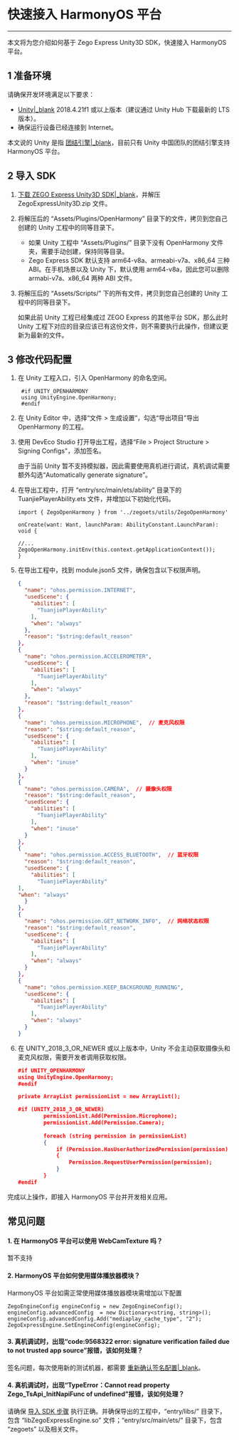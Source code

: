 # 快速接入 HarmonyOS 平台

- - - -
本文将为您介绍如何基于 Zego Express Unity3D SDK，快速接入 HarmonyOS 平台。

## 1 准备环境

请确保开发环境满足以下要求：

- [Unity\|_blank](https://unity.cn/tuanjie/tuanjieyinqing) 2018.4.21f1 或以上版本（建议通过 Unity Hub 下载最新的 LTS 版本）。
- 确保运行设备已经连接到 Internet。

<div class="mk-hint">

本文说的 Unity 是指 [团结引擎\|_blank](https://unity.cn/tuanjie/tuanjieyinqing)，目前只有 Unity 中国团队的团结引擎支持 HarmonyOS 平台。
</div>



## 2 导入 SDK

1. [下载 ZEGO Express Unity3D SDK\|_blank](!DownloadSDK/DownloadSDK)，并解压 ZegoExpressUnity3D.zip 文件。
2. 将解压后的 “Assets/Plugins/OpenHarmony” 目录下的文件，拷贝到您自己创建的 Unity 工程中的同等目录下。
    <div class="mk-hint">
    
     - 如果 Unity 工程中 “Assets/Plugins/” 目录下没有 OpenHarmony 文件夹，需要手动创建，保持同等目录。
     - Zego Express SDK 默认支持 arm64-v8a、armeabi-v7a、x86_64 三种 ABI。在手机场景以及 Unity 下，默认使用 arm64-v8a，因此您可以删除 armabi-v7a、x86_64 两种 ABI 文件。
    </div>
  
2. 将解压后的 “Assets/Scripts/” 下的所有文件，拷贝到您自己创建的 Unity 工程中的同等目录下。
   <div class="mk-hint">

   如果此前 Unity 工程已经集成过 ZEGO Express 的其他平台 SDK，那么此时 Unity 工程下对应的目录应该已有这份文件，则不需要执行此操作，但建议更新为最新的文件。
   </div>

    


## 3 修改代码配置

1. 在 Unity 工程入口，引入 OpenHarmony 的命名空间。
   ```
    #if UNITY_OPENHARMONY
    using UnityEngine.OpenHarmony;
    #endif
   ```
2. 在 Unity Editor 中，选择“文件 > 生成设置”，勾选“导出项目”导出 OpenHarmony 的工程。

3. 使用 DevEco Studio 打开导出工程，选择“File > Project Structure > Signing Configs"，添加签名。
   <div class="mk-hint">

   由于当前 Unity 暂不支持模拟器，因此需要使用真机进行调试，真机调试需要额外勾选“Automatically generate signature”。
    </div>
4. 在导出工程中，打开 “entry/src/main/ets/ability” 目录下的 TuanjiePlayerAbility.ets 文件，并增加以下初始化代码。
    ```
    import { ZegoOpenHarmony } from '../zegoets/utils/ZegoOpenHarmony'

    onCreate(want: Want, launchParam: AbilityConstant.LaunchParam): void {
  
    //...
    ZegoOpenHarmony.initEnv(this.context.getApplicationContext());
    }
    ```
5. 在导出工程中，找到 module.json5 文件，确保包含以下权限声明。
    ```json
    {
      "name": "ohos.permission.INTERNET",
      "usedScene": {
        "abilities": [
          "TuanjiePlayerAbility"
        ],
        "when": "always"
      },
      "reason": "$string:default_reason"
    },
    {
      "name": "ohos.permission.ACCELEROMETER",
      "usedScene": {
        "abilities": [
          "TuanjiePlayerAbility"
        ],
        "when": "always"
      },
      "reason": "$string:default_reason"
    },
    {
      "name": "ohos.permission.MICROPHONE",  // 麦克风权限
      "reason": "$string:default_reason",
      "usedScene": {
        "abilities": [
          "TuanjiePlayerAbility"
        ],
        "when": "inuse"
      }
    },
    {
      "name": "ohos.permission.CAMERA",  // 摄像头权限
      "reason": "$string:default_reason",
      "usedScene": {
        "abilities": [
          "TuanjiePlayerAbility"
        ],
        "when": "inuse"
      }
    },
    {
      "name": "ohos.permission.ACCESS_BLUETOOTH",  // 蓝牙权限
      "reason": "$string:default_reason",
      "usedScene": {
        "abilities": [
          "TuanjiePlayerAbility"
    ],
    "when": "always"
      }
    },
    {
      "name": "ohos.permission.GET_NETWORK_INFO",  // 网络状态权限
      "reason": "$string:default_reason",
      "usedScene": {
        "abilities": [
          "TuanjiePlayerAbility"
        ],
        "when": "always"
      }
    },
    {
      "name": "ohos.permission.KEEP_BACKGROUND_RUNNING",
      "usedScene": {
        "abilities": [
          "TuanjiePlayerAbility"
        ],
        "when": "always"
      }
    }
    ```
6. 在 UNITY_2018_3_OR_NEWER 或以上版本中，Unity 不会主动获取摄像头和麦克风权限，需要开发者调用获取权限。
    ```json
    #if UNITY_OPENHARMONY
    using UnityEngine.OpenHarmony;
    #endif
    
    private ArrayList permissionList = new ArrayList();
    
    #if (UNITY_2018_3_OR_NEWER)
            permissionList.Add(Permission.Microphone);
            permissionList.Add(Permission.Camera);
            
            foreach (string permission in permissionList)
            {
                if (Permission.HasUserAuthorizedPermission(permission) == false)
                {
                    Permission.RequestUserPermission(permission);
                }
            }
    #endif
    ```

完成以上操作，即接入 HarmonyOS 平台并开发相关应用。

## 常见问题

#### 1. 在 HarmonyOS 平台可以使用 WebCamTexture 吗？
 暂不支持

#### 2. HarmonyOS 平台如何使用媒体播放器模块？

HarmonyOS 平台如需正常使用媒体播放器模块需增加以下配置
```
ZegoEngineConfig engineConfig = new ZegoEngineConfig();
engineConfig.advancedConfig  = new Dictionary<string, string>();
engineConfig.advancedConfig.Add("mediaplay_cache_type", "2");
ZegoExpressEngine.SetEngineConfig(engineConfig);
```

#### 3. 真机调试时，出现“code:9568322 error: signature verification failed due to not trusted app source”报错，该如何处理？

签名问题，每次使用新的测试机器，都需要 [重新确认签名配置\|_blank](https://developer.huawei.com/consumer/cn/doc/harmonyos-faqs-V5/faqs-app-debugging-9-V5)。

#### 4. 真机调试时，出现“TypeError：Cannot read property Zego_TsApi_InitNapiFunc of undefined”报错，该如何处理？

请确保 [导入 SDK 步骤](21309#2) 执行正确。并确保导出的工程中，“entry/libs/” 目录下，包含 “libZegoExpressEngine.so” 文件；“entry/src/main/ets/” 目录下，包含 “zegoets” 以及相关文件。
